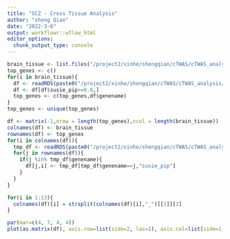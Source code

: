 ```yaml
---
title: "SCZ - Cross Tissue Analysis"
author: "sheng Qian"
date: "2022-3-6"
output: workflowr::wflow_html
editor_options:
  chunk_output_type: console
---
```


```r
brain_tissue <- list.files("/project2/xinhe/shengqian/cTWAS/cTWAS_analysis/data/SCZ_2020/")
top_genes <- c()
for(i in brain_tissue){
  df <- readRDS(paste0("/project2/xinhe/shengqian/cTWAS/cTWAS_analysis/data/SCZ_2020/",i,"/SCZ_",i,"_ctwas_gene_res.RDS"))
  df <- df[df$susie_pip>=0.8,]
  top_genes <- c(top_genes,df$genename)
}
top_genes <- unique(top_genes)
```

```r
df <- matrix(-1,nrow = length(top_genes),ncol = length(brain_tissue))
colnames(df) <- brain_tissue
rownames(df) <- top_genes
for(i in colnames(df)){
  tmp_df <- readRDS(paste0("/project2/xinhe/shengqian/cTWAS/cTWAS_analysis/data/SCZ/",i,"/SCZ_",i,"_ctwas_gene_res.RDS"))
  for(j in rownames(df)){
    if(j %in% tmp_df$genename){
      df[j,i] <- tmp_df[tmp_df$genename==j,"susie_pip"]
    }
  }
}

for(i in 1:13){
  colnames(df)[i] = strsplit(colnames(df)[i],"_")[[1]][2]
}
```

```r
par(mar=c(4, 7, 4, 4))
plot(as.matrix(df), axis.row=list(side=2, las=1), axis.col=list(side=1, las=1), cex.axis = 0.8, xlab='', ylab='', main='Gene vs. Tissue', col=rev(brewer.pal(8,name = "RdYlBu")))
```